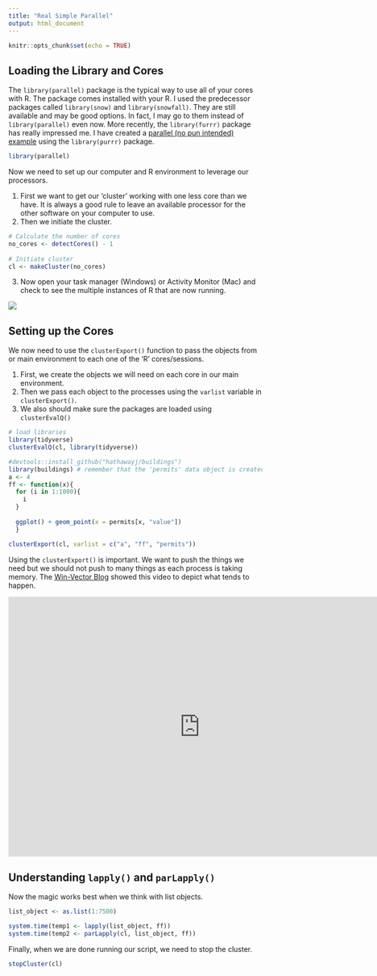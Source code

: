 ```yaml
---
title: "Real Simple Parallel"
output: html_document
---
```


```r
knitr::opts_chunk$set(echo = TRUE)
```

## Loading the Library and Cores

The `library(parallel)` package is the typical way to use all of your cores with R.  The package comes installed with your R. I used the predecessor packages called `library(snow)` and `library(snowfall)`.  They are still available and may be good options. In fact, I may go to them instead of `library(parallel)` even now. More recently, the `library(furrr)` package has really impressed me.  I have created a [parallel (no pun intended) example](parallel_furrr.html) using the `library(purrr)` package.

```r
library(parallel)
```

Now we need to set up our computer and R environment to leverage our processors.  

1. First we want to get our 'cluster' working with one less core than we have.  It is always a good rule to leave an available processor for the other software on your computer to use.
2. Then we initiate the cluster.

```r
# Calculate the number of cores
no_cores <- detectCores() - 1
 
# Initiate cluster
cl <- makeCluster(no_cores)
```

3. Now open your task manager (Windows) or Activity Monitor (Mac) and check to see the multiple instances of R that are now running.

![](images/processes.png)

## Setting up the Cores

We now need to use the `clusterExport()` function to pass the objects from or main environment to each one of the 'R' cores/sessions.  

1. First, we create the objects we will need on each core in our main environment.
2. Then we pass each object to the processes using the `varlist` variable in `clusterExport()`.
3. We also should make sure the packages are loaded using `clusterEvalQ()`

```r
# load libraries
library(tidyverse)
clusterEvalQ(cl, library(tidyverse))

#devtools::install_github("hathawayj/buildings")
library(buildings) # remember that the 'permits' data object is created when the library is loaded.
a <- 4
ff <- function(x){
  for (i in 1:1000){
    i
  }
  
  ggplot() + geom_point(x = permits[x, "value"])
  }

clusterExport(cl, varlist = c("a", "ff", "permits"))

```

Using the `clusterExport()` is important.  We want to push the things we need but we should not push to many things as each process is taking memory.  The [Win-Vector Blog](http://www.win-vector.com/blog/2016/01/parallel-computing-in-r/) showed this video to depict what tends to happen.

<iframe width="760" height="515" src="https://www.youtube.com/embed/7u4leYOhKIs" frameborder="0" allow="autoplay; encrypted-media" allowfullscreen></iframe>


## Understanding `lapply()` and `parLapply()`

Now the magic works best when we think with list objects.

```r
list_object <- as.list(1:7500)

system.time(temp1 <- lapply(list_object, ff))
system.time(temp2 <- parLapply(cl, list_object, ff))

```

Finally, when we are done running our script, we need to stop the cluster.

```r
stopCluster(cl)
```







